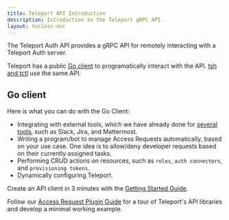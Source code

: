 ```yaml
---
title: Teleport API Introduction
description: Introduction to the Teleport gRPC API.
layout: tocless-doc
---
```


The Teleport Auth API provides a gRPC API for remotely interacting with a Teleport Auth server.

Teleport has a public [Go client](https://pkg.go.dev/github.com/gravitational/teleport/api/client)
to programatically interact with the API. [tsh and tctl](../reference/cli.mdx) use the same API.

## Go client

Here is what you can do with the Go Client:
 - Integrating with external tools, which we have already done 
   for [several tools](../access-controls/access-request-plugins/index.mdx),
   such as Slack, Jira, and Mattermost.
 - Writing a program/bot to manage Access Requests automatically, based on your use case. One idea
   is to allow/deny developer requests based on their currently assigned tasks.
 - Performing CRUD actions on resources, such as `roles`, `auth connectors`, and `provisioning tokens`.
 - Dynamically configuring Teleport.

Create an API client in 3 minutes with the [Getting Started
Guide](./getting-started.mdx).

Follow our [Access Request Plugin Guide](./access-plugin.mdx) for a tour of
Teleport's API libraries and develop a minimal working example.
